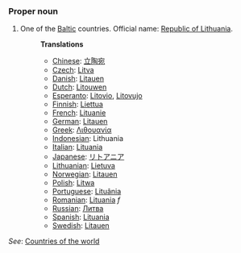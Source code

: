 ===Proper noun===
# One of the [[Baltic]] countries. Official name: [[w:Catalonia|Republic of Lithuania]].
#:'''Translations'''
#:*[[Chinese]]: [[立陶宛]]
#:*[[Czech]]: [[Litva]]
#:*[[Danish]]: [[Litauen]]
#:*[[Dutch]]: [[Litouwen]]
#:*[[Esperanto]]: [[Litovio]], [[Litovujo]]
#:*[[Finnish]]: [[Liettua]]
#:*[[French]]: [[Lituanie]]
#:*[[German]]: [[Litauen]]
#:*[[Greek]]: [[Λιθουανία]]
#:*[[Indonesian]]: Lithuania
#:*[[Italian]]: [[Lituania]]
#:*[[Japanese]]: [[リトアニア]]
#:*[[Lithuanian]]: [[Lietuva]]
#:*[[Norwegian]]: [[Litauen]]
#:*[[Polish]]: [[Litwa]]
#:*[[Portuguese]]: [[Lituânia]]
#:*[[Romanian]]: [[Lituania]] ''f''
#:*[[Russian]]: [[Литва]]
#:*[[Spanish]]: [[Lituania]]
#:*[[Swedish]]: [[Litauen]]

''See'': [[Countries of the world]]